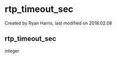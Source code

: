 
# rtp_timeout_sec 

 Created by  Ryan Harris, last modified on 2018.02.08

## rtp_timeout_sec

integer


